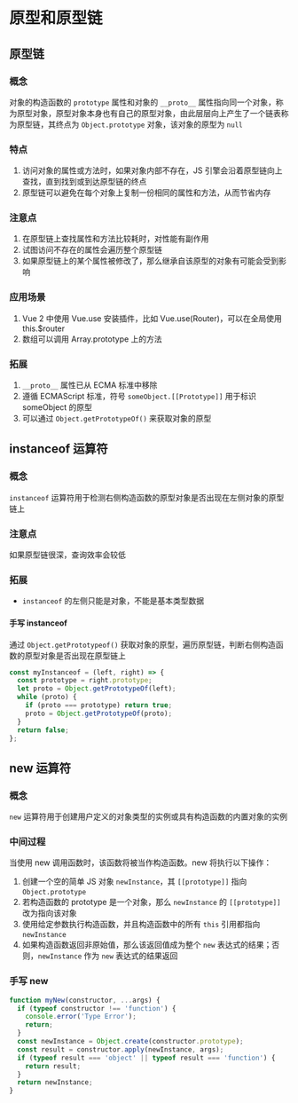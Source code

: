 # 原型和原型链

## 原型链

### 概念

对象的构造函数的 `prototype` 属性和对象的 `__proto__` 属性指向同一个对象，称为原型对象，原型对象本身也有自己的原型对象，由此层层向上产生了一个链表称为原型链，其终点为 `Object.prototype` 对象，该对象的原型为 `null`

### 特点

1. 访问对象的属性或方法时，如果对象内部不存在，JS 引擎会沿着原型链向上查找，直到找到或到达原型链的终点
2. 原型链可以避免在每个对象上复制一份相同的属性和方法，从而节省内存

### 注意点

1. 在原型链上查找属性和方法比较耗时，对性能有副作用
2. 试图访问不存在的属性会遍历整个原型链
3. 如果原型链上的某个属性被修改了，那么继承自该原型的对象有可能会受到影响

### 应用场景

1. Vue 2 中使用 Vue.use 安装插件，比如 Vue.use(Router)，可以在全局使用 this.$router
2. 数组可以调用 Array.prototype 上的方法

### 拓展

1. `__proto__` 属性已从 ECMA 标准中移除
2. 遵循 ECMAScript 标准，符号 `someObject.[[Prototype]]` 用于标识 someObject 的原型
3. 可以通过 `Object.getPrototypeOf()` 来获取对象的原型

## instanceof 运算符

### 概念

`instanceof` 运算符用于检测右侧构造函数的原型对象是否出现在左侧对象的原型链上

### 注意点

如果原型链很深，查询效率会较低

### 拓展

- `instanceof` 的左侧只能是对象，不能是基本类型数据

#### 手写 instanceof

通过 `Object.getPrototypeof()` 获取对象的原型，遍历原型链，判断右侧构造函数的原型对象是否出现在原型链上

```js
const myInstanceof = (left, right) => {
  const prototype = right.prototype;
  let proto = Object.getPrototypeOf(left);
  while (proto) {
    if (proto === prototype) return true;
    proto = Object.getPrototypeOf(proto);
  }
  return false;
};
```

## new 运算符

### 概念

`new` 运算符用于创建用户定义的对象类型的实例或具有构造函数的内置对象的实例

### 中间过程

当使用 new 调用函数时，该函数将被当作构造函数。new 将执行以下操作：

1. 创建一个空的简单 JS 对象 `newInstance`，其 `[[prototype]]` 指向 `Object.prototype`
2. 若构造函数的 prototype 是一个对象，那么 `newInstance` 的 `[[prototype]]` 改为指向该对象
3. 使用给定参数执行构造函数，并且构造函数中的所有 `this` 引用都指向 `newInstance`
4. 如果构造函数返回非原始值，那么该返回值成为整个 `new` 表达式的结果；否则，`newInstance` 作为 `new` 表达式的结果返回

### 手写 new

```js
function myNew(constructor, ...args) {
  if (typeof constructor !== 'function') {
    console.error('Type Error');
    return;
  }
  const newInstance = Object.create(constructor.prototype);
  const result = constructor.apply(newInstance, args);
  if (typeof result === 'object' || typeof result === 'function') {
    return result;
  }
  return newInstance;
}
```
